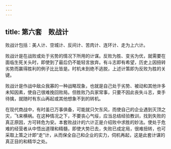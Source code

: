```yaml
---
---
---
```

title: 第六套　败战计
---




败战计包括：美人计、空城计、反间计、苦肉计、连环计、走为上六计。

败战计是在战败或处于劣势的情况下所用的计谋。反败为胜、变劣为优，就需要在面临生死关头时，即使到了最后仍不能轻言放弃。有斗志即有希望，历史上因扭转劣势而赢得胜利的例子比比皆是。时机未到绝不逃脱，上述计策即为反败为胜的关键。

败战计是作战中敌众我寡的一种战略现象，也就是自己处于劣势、被动和其他许多未知因素，使自己很难挽回败局。但胜败乃兵家常事，只要不因此丧失斗志，束手待擒，就随时有东山再起或其他想象不到的转机。

在现代商战中，有时虽已万事俱备，可能就只欠东风，而使自己的企业遇到灭顶之灾，飞来横祸。在这种情况之下，不要丧心气绥，应当总结经验教训，找到失败的真正原因，方可转危为安。本套败战计的六计正是介绍败中求胜的妙法。使处于危难的经营者从中悟出道理和精髓，即使大势已去，失败已成定局，很难扭转，也可采取上策之计即“走”计，从而保全自己和企业的实力，伺机再起，这是此套计谋的真正目的和精华之处。